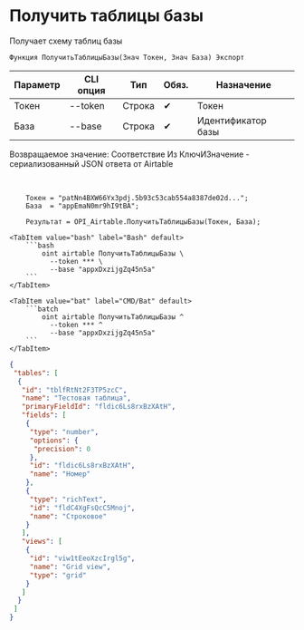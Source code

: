 ﻿---
sidebar_position: 2
description: Получить таблицы базы и другие функции для работы с Airtable в Открытом пакете интеграций - бесплатной open-source библиотеке интеграций для 1С:Предприятие 8, OneScript и CLI
keywords: [1C, 1С, 1С:Предприятие, 1С:Предприятие 8.3, API, Интеграция, Сервисы, Обмен, OneScript, CLI, Airtable]
---


# Получить таблицы базы
 Получает схему таблиц базы



`Функция ПолучитьТаблицыБазы(Знач Токен, Знач База) Экспорт`

  | Параметр | CLI опция | Тип | Обяз. | Назначение |
  |-|-|-|-|-|
  | Токен | --token | Строка | &#x2714; | Токен |
  | База | --base | Строка | &#x2714; | Идентификатор базы |

  
  Возвращаемое значение:   Соответствие Из КлючИЗначение - сериализованный JSON ответа от Airtable

<br/>




```bsl title="Пример использования для 1С:Предприятие/OneScript"
    Токен = "patNn4BXW66Yx3pdj.5b93c53cab554a8387de02d...";
    База  = "appEmaN0mr9hI9tBA";

    Результат = OPI_Airtable.ПолучитьТаблицыБазы(Токен, База);
```
    

 <Tabs>
  
    <TabItem value="bash" label="Bash" default>
        ```bash
            oint airtable ПолучитьТаблицыБазы \
              --token *** \
              --base "appxDxzijgZq45n5a"
        ```
    </TabItem>
  
    <TabItem value="bat" label="CMD/Bat" default>
        ```batch
            oint airtable ПолучитьТаблицыБазы ^
              --token *** ^
              --base "appxDxzijgZq45n5a"
        ```
    </TabItem>
</Tabs>


```json title="Результат"
{
 "tables": [
  {
   "id": "tblfRtNt2F3TP5zcC",
   "name": "Тестовая таблица",
   "primaryFieldId": "fldic6Ls8rxBzXAtH",
   "fields": [
    {
     "type": "number",
     "options": {
      "precision": 0
     },
     "id": "fldic6Ls8rxBzXAtH",
     "name": "Номер"
    },
    {
     "type": "richText",
     "id": "fldC4XgFsQcC5Mnoj",
     "name": "Строковое"
    }
   ],
   "views": [
    {
     "id": "viw1tEeoXzcIrgl5g",
     "name": "Grid view",
     "type": "grid"
    }
   ]
  }
 ]
}
```
